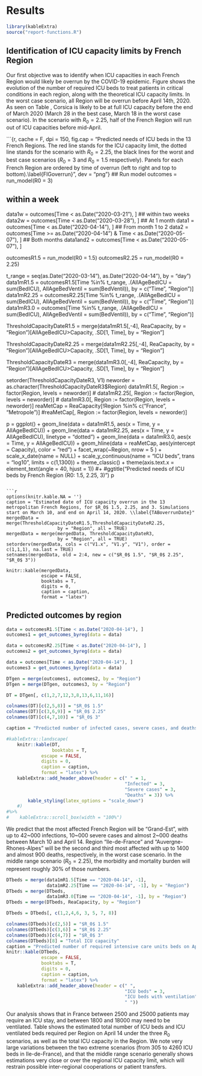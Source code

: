 
# Results

```r
library(kableExtra)
source("report-functions.R")
```

## Identification of ICU capacity limits by French Region

Our first objective was to identify when ICU capacities in each French Region would likely be overrun by the COVID-19 epidemic. Figure \ref{FIGoverrun} shows the evolution of the number of required ICU beds to treat patients in critical conditions in each region, along with the theoretical ICU capacity limits. In the worst case scenario, all Region will be overrun before April 14th, 2020. As seen on Table \ref{TABoverrunDate}, Corsica is likely to be at full ICU capacity before the end of March 2020 (March 28 in the best case, March 18 in the worst case scenario). In the scenario with $R_0 = 2.25$, half of the French Region will run out of ICU capacities before mid-April. 


```{r, cache = F, dpi = 150, fig.cap = "Predicted needs of ICU beds in the 13 French Regions. The red line stands for the ICU capacity limit, the dotted line stands for the scenario with $R_0 = 2.25$, the black lines for the worst and best case scenarios ($R_0 = 3$ and $R_0 = 1.5$ respectively). Panels for each French Region are ordered by time of overrun (left to right and top to bottom).\\label{FIGoverrun}", dev = "png"}
## Run model
outcomes = run_model(R0 = 3)

## within a week
data1w = outcomes[Time < as.Date("2020-03-21"), ]
## within two weeks
data2w = outcomes[Time < as.Date("2020-03-28"), ]
## At 1 month
data1 = outcomes[Time < as.Date("2020-04-14"), ]
## From month 1 to 2
data2 = outcomes[Time >= as.Date("2020-04-14") & Time < as.Date("2020-05-07"), ]
## Both months
data1and2 = outcomes[Time < as.Date("2020-05-07"), ]

outcomesR1.5 = run_model(R0 = 1.5)
outcomesR2.25 = run_model(R0 = 2.25)

t_range = seq(as.Date("2020-03-14"), as.Date("2020-04-14"), by = "day")
data1mR1.5 = outcomesR1.5[Time %in% t_range, 
                          .(AllAgeBedICU = sum(BedICU), AllAgeBedVentil = sum(BedVentil)), by = c("Time", "Region")]
data1mR2.25 = outcomesR2.25[Time %in% t_range,
                            .(AllAgeBedICU = sum(BedICU), AllAgeBedVentil = sum(BedVentil)), by = c("Time", "Region")]
data1mR3.0 = outcomes[Time %in% t_range, 
                      .(AllAgeBedICU = sum(BedICU), AllAgeBedVentil = sum(BedVentil)), by = c("Time", "Region")]

ThresholdCapacityDateR1.5 = merge(data1mR1.5[,-4], ReaCapacity, by = "Region")[AllAgeBedICU>Capacity, .SD[1, Time], by = "Region"]

ThresholdCapacityDateR2.25 = merge(data1mR2.25[,-4], ReaCapacity, by = "Region")[AllAgeBedICU>Capacity, .SD[1, Time], by = "Region"]

ThresholdCapacityDateR3 = merge(data1mR3.0[,-4], ReaCapacity, by = "Region")[AllAgeBedICU>Capacity, .SD[1, Time], by = "Region"]

setorder(ThresholdCapacityDateR3, V1)
neworder = as.character(ThresholdCapacityDateR3$Region)
data1mR1.5[, Region := factor(Region, levels = neworder)]
# data1mR2.25[, Region := factor(Region, levels = neworder)]
# data1mR3.0[, Region := factor(Region, levels = neworder)]
reaMetCap = ReaCapacity[!Region %in% c("France", "Metropole")]
#reaMetCap[, Region := factor(Region, levels = neworder)]

p = ggplot() +
    geom_line(data = data1mR1.5, aes(x = Time, y = AllAgeBedICU)) +
    geom_line(data = data1mR2.25, aes(x = Time, y = AllAgeBedICU), linetype = "dotted") +
    geom_line(data = data1mR3.0, aes(x = Time, y = AllAgeBedICU)) +
    geom_hline(data = reaMetCap, aes(yintercept = Capacity), color = "red") +
    facet_wrap(~Region, nrow = 5 ) + 
    scale_x_date(name = NULL) +
    scale_y_continuous(name = "ICU beds", trans = "log10", limits = c(1,1300)) +
    theme_classic() + 
    theme(axis.text.x = element_text(angle = 40, hjust = 1)) #+
    #ggtitle("Predicted needs of ICU beds by French Region (R0: 1.5, 2.25, 3)")
p

```

```r
options(knitr.kable.NA = '')
caption = "Estimated date of ICU capacity overrun in the 13 metropolitan French Regions, for $R_0$ 1.5, 2.25, and 3. Simulations start on March 10, and end on April 14, 2020. \\label{TABoverrunDate}"
mergedData = merge(ThresholdCapacityDateR1.5,ThresholdCapacityDateR2.25, 
                   by = "Region", all = TRUE)
mergedData = merge(mergedData, ThresholdCapacityDateR3,
                   by = "Region", all = TRUE)
setorderv(mergedData, cols = c("V1.x", "V1.y", "V1"), order = c(1,1,1), na.last = TRUE)
setnames(mergedData, old = 2:4, new = c("$R_0$ 1.5", "$R_0$ 2.25", "$R_0$ 3"))

knitr::kable(mergedData,
             escape = FALSE,
             booktabs = T,
             digits = 0,
             caption = caption,
             format = "latex")

```




## Predicted outcomes by region

```r
data = outcomesR1.5[Time < as.Date("2020-04-14"), ]
outcomes1 = get_outcomes_byreg(data = data)

data = outcomesR2.25[Time < as.Date("2020-04-14"), ]
outcomes2 = get_outcomes_byreg(data = data)

data = outcomes[Time < as.Date("2020-04-14"), ]
outcomes3 = get_outcomes_byreg(data = data)

```

```r
DTgen = merge(outcomes1, outcomes2, by = "Region")
DTgen = merge(DTgen, outcomes3, by = "Region")

DT = DTgen[, c(1,2,7,12,3,8,13,6,11,16)]

colnames(DT)[c(2,5,8)] = "$R_0$ 1.5"
colnames(DT)[c(3,6,9)] = "$R_0$ 2.25"
colnames(DT)[c(4,7,10)] = "$R_0$ 3"

caption = "Predicted number of infected cases, severe cases, and deaths, from March 10 to April 14, 2020, by Region, for $R_0$ values of 1.5, 2.25, and 3.\\label{TABcases}"

#kableExtra::landscape(
    knitr::kable(DT,
                 booktabs = T,
             escape = FALSE,
             digits = 0,
             caption = caption,
             format = "latex") %>%
    kableExtra::add_header_above(header = c(" " = 1,
                                            "Infected" = 3,
                                            "Severe cases" = 3,
                                            "Deaths" = 3)) %>%
        kable_styling(latex_options = "scale_down")
    #)
#%>%
#    kableExtra::scroll_box(width = "100%")

```

We predict that the most affected French Region will be "Grand-Est", with up to 42~000 infections, 10~000 severe cases and almost 2~000 deaths between March 10 and April 14. Region "Ile-de-France" and "Auvergne-Rhones-Alpes" will be the second and third most affected with up to 1400 and almost 900 deaths, respectively, in the worst case scenario. In the middle range scenario ($R_0 = 2.25$), the morbidity and mortality burden will represent roughly 30% of those numbers.


```r

DTbeds = merge(data1mR1.5[Time == "2020-04-14", -1], 
               data1mR2.25[Time == "2020-04-14", -1], by = "Region")
DTbeds = merge(DTbeds, 
               data1mR3.0[Time == "2020-04-14", -1], by = "Region")
DTbeds = merge(DTbeds, ReaCapacity, by = "Region")

DTbeds = DTbeds[, c(1,2,4,6, 3, 5, 7, 8)]

colnames(DTbeds)[c(2,5)] = "$R_0$ 1.5"
colnames(DTbeds)[c(3,6)] = "$R_0$ 2.25"
colnames(DTbeds)[c(4,7)] = "$R_0$ 3"
colnames(DTbeds)[8] = "Total ICU capacity"
caption = "Predicted number of required intensive care units beds on April 14 2020, by region, for $R_0$ values of 1.5, 2.25, and 3. \\label{TABbedsICU}"
knitr::kable(DTbeds,
             escape = FALSE,
             booktabs = T,
             digits = 0,
             caption = caption,
             format = "latex") %>%
    kableExtra::add_header_above(header = c(" ",
                                            "ICU beds" = 3,
                                            "ICU beds with ventilation" = 3,
                                            " ")) 
```
Our analysis shows that in France between 2500 and 25000 patients may require an ICU stay, and between 1800 and 18000 may need to be ventilated. Table \ref{TABbedsICU} shows the estimated total number of ICU beds and ICU ventilated beds required per Region on April 14 under the three $R_0$ scenarios, as well as the total ICU capacity in the Region.
We note very large variations between the two extreme scenarios (from 305 to 4260 ICU beds in Ile-de-France), and that the middle range scenario generally shows estimations very close or over the regional ICU capacity limit, which will restrain possible inter-regional cooperations or patient transfers.